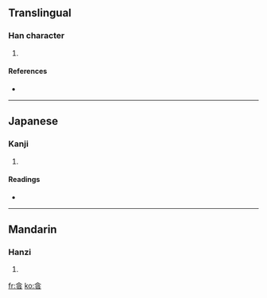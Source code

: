 ==Translingual==

===Han character===
{{Han char|rn=9|rad=人|as=06|sn=8|four=|canj=人戈弓戈 (OINI), X人戈弓戈 (XOINI)}}

# {{defn|Han|sort=人06}}

====References====
* {{Han ref|kx=0101.250|dkj=00588|dj=0215.060|hdz=10143.100|uh=4F8C|ud=20364}}

----

==Japanese==

===Kanji===
{{ja-kanji|grade=|rs=人06}}

# {{defn|Japanese}}

====Readings====
* {{ja-readings|on=[[いん]] (in)|kun=[[かげ]] (kage), [[かげる]] (kageru)}}

----

==Mandarin==

===Hanzi===
{{cmn-hanzi|pin=[[yīn]] ([[yin1]])|wg=yin<sup>1</sup>}}

# {{defn|Mandarin}}

[[fr:侌]]
[[ko:侌]]